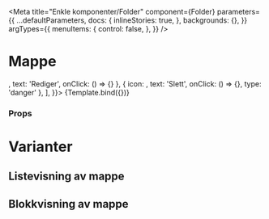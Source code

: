 

<Meta
  title="Enkle komponenter/Folder"
  component={Folder}
  parameters={{
    ...defaultParameters,
    docs: {
      inlineStories: true,
    },
    backgrounds: {},
  }}
  argTypes={{
    menuItems: {
      control: false,
    },
  }}
/>


# Mappe

<Canvas>
  <Story
    name="Folder"
    args={{
      id: '3d88300c-1186-47f5-a99a-8ea93fa20981',
      title: 'Dette er min tittel',
      subFolders: 3,
      subResources: 3,
      description: '',
      link: '',
      type: 'list',
      menuItems: [
        { icon: <Pencil />, text: 'Rediger', onClick: () => {} },
        { icon: <DeleteForever />, text: 'Slett', onClick: () => {}, type: 'danger' },
      ],
    }}>
    {Template.bind({})}
  </Story>
</Canvas>

### Props

<ArgsTable story="Folder" />

# Varianter

## Listevisning av mappe

<Canvas>
  <BrowserRouter>
    <I18nextProvider i18n={i18nInstance}>
      <Folder title="Mappe 3" type="list" subFolders="3" subResources="3" />
    </I18nextProvider>
  </BrowserRouter>
</Canvas>

## Blokkvisning av mappe

<Canvas>
  <BrowserRouter>
    <I18nextProvider i18n={i18nInstance}>
      <Folder title="Tittel" type="block" subFolders="3" subResources="3" />
    </I18nextProvider>
  </BrowserRouter>
</Canvas>
